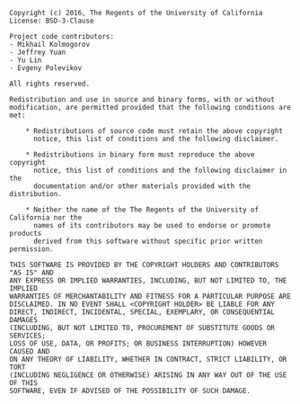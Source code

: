 ```         
Copyright (c) 2016, The Regents of the University of California
License: BSD-3-Clause

Project code contributors:
- Mikhail Kolmogorov
- Jeffrey Yuan
- Yu Lin
- Evgeny Polevikov

All rights reserved.

Redistribution and use in source and binary forms, with or without
modification, are permitted provided that the following conditions are met:

    * Redistributions of source code must retain the above copyright
      notice, this list of conditions and the following disclaimer.

    * Redistributions in binary form must reproduce the above copyright
      notice, this list of conditions and the following disclaimer in the
      documentation and/or other materials provided with the distribution.

    * Neither the name of the The Regents of the University of California nor the
      names of its contributors may be used to endorse or promote products
      derived from this software without specific prior written permission.

THIS SOFTWARE IS PROVIDED BY THE COPYRIGHT HOLDERS AND CONTRIBUTORS "AS IS" AND
ANY EXPRESS OR IMPLIED WARRANTIES, INCLUDING, BUT NOT LIMITED TO, THE IMPLIED
WARRANTIES OF MERCHANTABILITY AND FITNESS FOR A PARTICULAR PURPOSE ARE
DISCLAIMED. IN NO EVENT SHALL <COPYRIGHT HOLDER> BE LIABLE FOR ANY
DIRECT, INDIRECT, INCIDENTAL, SPECIAL, EXEMPLARY, OR CONSEQUENTIAL DAMAGES
(INCLUDING, BUT NOT LIMITED TO, PROCUREMENT OF SUBSTITUTE GOODS OR SERVICES;
LOSS OF USE, DATA, OR PROFITS; OR BUSINESS INTERRUPTION) HOWEVER CAUSED AND
ON ANY THEORY OF LIABILITY, WHETHER IN CONTRACT, STRICT LIABILITY, OR TORT
(INCLUDING NEGLIGENCE OR OTHERWISE) ARISING IN ANY WAY OUT OF THE USE OF THIS
SOFTWARE, EVEN IF ADVISED OF THE POSSIBILITY OF SUCH DAMAGE.
```
